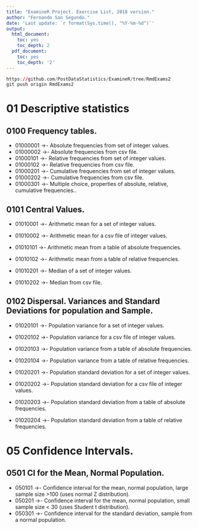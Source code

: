 ```yaml
---
title: "ExamineR Project. Exercise List, 2018 version."
author: "Fernando San Segundo."
date: 'Last update: `r format(Sys.time(), "%Y-%m-%d")`'
output:
  html_document:
    toc: yes
    toc_depth: 2
  pdf_document:
    toc: yes
    toc_depth: '2'
---
```


```r
https://github.com/PostDataStatistics/ExamineR/tree/RmdExams2
git push origin RmdExams2
```

# 01 Descriptive statistics

## 0100 Frequency tables.

+ 01000001 ->- Absolute frequencies from set of integer values.
+ 01000002 ->- Absolute frequencies from csv file.
+ 01000101 ->- Relative frequencies from set of integer values.
+ 01000102 ->- Relative frequencies from csv file.
+ 01000201 ->- Cumulative frequencies from set of integer values.
+ 01000202 ->- Cumulative frequencies from csv file.
+ 01000301 ->- Multiple choice, properties of absolute, relative, cumulative frequencies..

## 0101 Central Values.

+ 01010001 ->- Arithmetic mean for a set of integer values.
+ 01010002 ->- Arithmetic mean for a csv file of integer values.

+ 01010101 ->- Arithmetic mean from a table of absolute frequencies.
+ 01010102 ->- Arithmetic mean from a table of relative frequencies.

+ 01010201 ->- Median of a set of integer values.
+ 01010202  ->- Median from csv file.

## 0102 Dispersal. Variances and Standard Deviations for population and Sample.

+ 01020101 ->- Population variance for a set of integer values.
+ 01020102 ->- Population variance for a csv file of integer values. 
+ 01020103 ->- Population variance from a table of absolute frequencies.
+ 01020104 ->- Population variance from a table of relative frequencies.

+ 01020201 ->- Population standard deviation for a set of integer values.
+ 01020202 ->- Population standard deviation for a csv file of integer values. 
+ 01020203 ->- Population standard deviation from a table of absolute frequencies.
+ 01020204 ->- Population standard deviation from a table of relative frequencies.


# 05 Confidence Intervals.

## 0501 CI for the Mean, Normal Population.

+ 050101 ->- Confidence interval for the mean, normal population, large sample size >100 (uses normal Z distribution).
+ 050201 ->- Confidence interval for the mean, normal population, small sample size < 30 (uses Student t distribution).
+ 050301 ->- Confidence interval for the standard deviation, sample from a normal population.